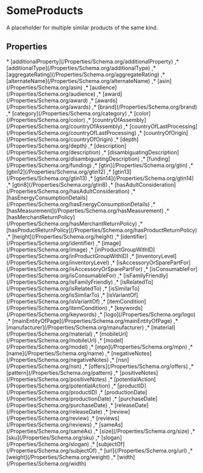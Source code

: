 # SomeProducts

A placeholder for multiple similar products of the same kind.

## Properties

<Grid>
* [additionalProperty](/Properties/Schema.org/additionalProperty)
,* [additionalType](/Properties/Schema.org/additionalType)
,* [aggregateRating](/Properties/Schema.org/aggregateRating)
,* [alternateName](/Properties/Schema.org/alternateName)
,* [asin](/Properties/Schema.org/asin)
,* [audience](/Properties/Schema.org/audience)
,* [award](/Properties/Schema.org/award)
,* [awards](/Properties/Schema.org/awards)
,* [brand](/Properties/Schema.org/brand)
,* [category](/Properties/Schema.org/category)
,* [color](/Properties/Schema.org/color)
,* [countryOfAssembly](/Properties/Schema.org/countryOfAssembly)
,* [countryOfLastProcessing](/Properties/Schema.org/countryOfLastProcessing)
,* [countryOfOrigin](/Properties/Schema.org/countryOfOrigin)
,* [depth](/Properties/Schema.org/depth)
,* [description](/Properties/Schema.org/description)
,* [disambiguatingDescription](/Properties/Schema.org/disambiguatingDescription)
,* [funding](/Properties/Schema.org/funding)
,* [gtin](/Properties/Schema.org/gtin)
,* [gtin12](/Properties/Schema.org/gtin12)
,* [gtin13](/Properties/Schema.org/gtin13)
,* [gtin14](/Properties/Schema.org/gtin14)
,* [gtin8](/Properties/Schema.org/gtin8)
,* [hasAdultConsideration](/Properties/Schema.org/hasAdultConsideration)
,* [hasEnergyConsumptionDetails](/Properties/Schema.org/hasEnergyConsumptionDetails)
,* [hasMeasurement](/Properties/Schema.org/hasMeasurement)
,* [hasMerchantReturnPolicy](/Properties/Schema.org/hasMerchantReturnPolicy)
,* [hasProductReturnPolicy](/Properties/Schema.org/hasProductReturnPolicy)
,* [height](/Properties/Schema.org/height)
,* [identifier](/Properties/Schema.org/identifier)
,* [image](/Properties/Schema.org/image)
,* [inProductGroupWithID](/Properties/Schema.org/inProductGroupWithID)
,* [inventoryLevel](/Properties/Schema.org/inventoryLevel)
,* [isAccessoryOrSparePartFor](/Properties/Schema.org/isAccessoryOrSparePartFor)
,* [isConsumableFor](/Properties/Schema.org/isConsumableFor)
,* [isFamilyFriendly](/Properties/Schema.org/isFamilyFriendly)
,* [isRelatedTo](/Properties/Schema.org/isRelatedTo)
,* [isSimilarTo](/Properties/Schema.org/isSimilarTo)
,* [isVariantOf](/Properties/Schema.org/isVariantOf)
,* [itemCondition](/Properties/Schema.org/itemCondition)
,* [keywords](/Properties/Schema.org/keywords)
,* [logo](/Properties/Schema.org/logo)
,* [mainEntityOfPage](/Properties/Schema.org/mainEntityOfPage)
,* [manufacturer](/Properties/Schema.org/manufacturer)
,* [material](/Properties/Schema.org/material)
,* [mobileUrl](/Properties/Schema.org/mobileUrl)
,* [model](/Properties/Schema.org/model)
,* [mpn](/Properties/Schema.org/mpn)
,* [name](/Properties/Schema.org/name)
,* [negativeNotes](/Properties/Schema.org/negativeNotes)
,* [nsn](/Properties/Schema.org/nsn)
,* [offers](/Properties/Schema.org/offers)
,* [pattern](/Properties/Schema.org/pattern)
,* [positiveNotes](/Properties/Schema.org/positiveNotes)
,* [potentialAction](/Properties/Schema.org/potentialAction)
,* [productID](/Properties/Schema.org/productID)
,* [productionDate](/Properties/Schema.org/productionDate)
,* [purchaseDate](/Properties/Schema.org/purchaseDate)
,* [releaseDate](/Properties/Schema.org/releaseDate)
,* [review](/Properties/Schema.org/review)
,* [reviews](/Properties/Schema.org/reviews)
,* [sameAs](/Properties/Schema.org/sameAs)
,* [size](/Properties/Schema.org/size)
,* [sku](/Properties/Schema.org/sku)
,* [slogan](/Properties/Schema.org/slogan)
,* [subjectOf](/Properties/Schema.org/subjectOf)
,* [url](/Properties/Schema.org/url)
,* [weight](/Properties/Schema.org/weight)
,* [width](/Properties/Schema.org/width)

</Grid>

